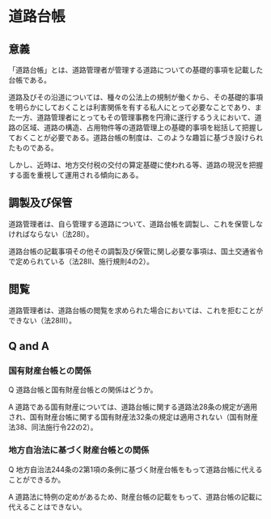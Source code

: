 
# 道路台帳

## 意義

「道路台帳」とは、道路管理者が管理する道路についての基礎的事項を記載した台帳である。

道路及びその沿道については、種々の公法上の規制が働くから、その基礎的事項を明らかにしておくことは利害関係を有する私人にとって必要なことであり、また一方、道路管理者にとってもその管理事務を円滑に遂行するうえにおいて、道路の区域、道路の構造、占用物件等の道路管理上の基礎的事項を総括して把握しておくことが必要である。道路台帳の制度は、このような趣旨に基づき設けられたものである。

しかし、近時は、地方交付税の交付の算定基礎に使われる等、道路の現況を把握する面を重視して運用される傾向にある。

## 調製及び保管

道路管理者は、自ら管理する道路について、道路台帳を調製し、これを保管しなければならない（法28I）。

道路台帳の記載事項その他その調製及び保管に関し必要な事項は、国土交通省令で定められている（法28Ⅱ、施行規則4の2）。

## 閲覧

道路管理者は、道路台帳の閲覧を求められた場合においては、これを拒むことができない（法28Ⅲ）。

## Q and A

### 国有財産台帳との関係

Q 道路台帳と国有財産台帳との関係はどうか。

A 道路である国有財産については、道路台帳に関する道路法28条の規定が適用され、国有財産台帳に関する国有財産法32条の規定は適用されない（国有財産法38、同法施行令22の2）。

### 地方自治法に基づく財産台帳との関係

Q 地方自治法244条の2第1項の条例に基づく財産台帳をもって道路台帳に代えることができるか。

A 道路法に特例の定めがあるため、財産台帳の記載をもって、道路台帳の記載に代えることはできない。

